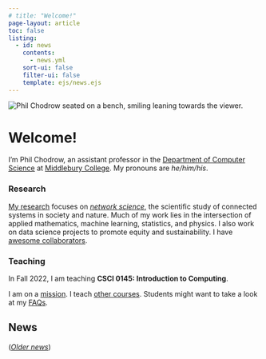 ```yaml
---
# title: "Welcome!"
page-layout: article
toc: false
listing:
  - id: news
    contents: 
      - news.yml
    sort-ui: false
    filter-ui: false
    template: ejs/news.ejs
---
```



<img src="assets/img/sitting.png" class="img-responsive img-profile" alt="Phil Chodrow seated on a bench, smiling leaning towards the viewer.">

# Welcome! 

I'm Phil Chodrow, an assistant professor in the [Department of Computer Science](https://www.middlebury.edu/academics/cs) at [Middlebury College](https://www.middlebury.edu/#story645114). My pronouns are *he/him/his*. 

### Research

[My research](research.qmd) focuses on *[network science](https://en.wikipedia.org/wiki/Network_science)*, the scientific study of connected systems in society and nature. Much of my work lies in the intersection of applied mathematics, machine learning, statistics, and physics. I also work on data science projects to promote equity and sustainability. I have [awesome collaborators](research.qmd#key-collaborators). 

### Teaching

In Fall 2022, I am teaching **CSCI 0145: Introduction to Computing**. 

I am on a [mission](mission.qmd). I teach [other courses](teaching.qmd). Students might want to take a look at my [FAQs](for-students.qmd). 

<div class="no-wrap">

## News

:::{#news}
:::


([*Older news*](news_archive.qmd))

</div>